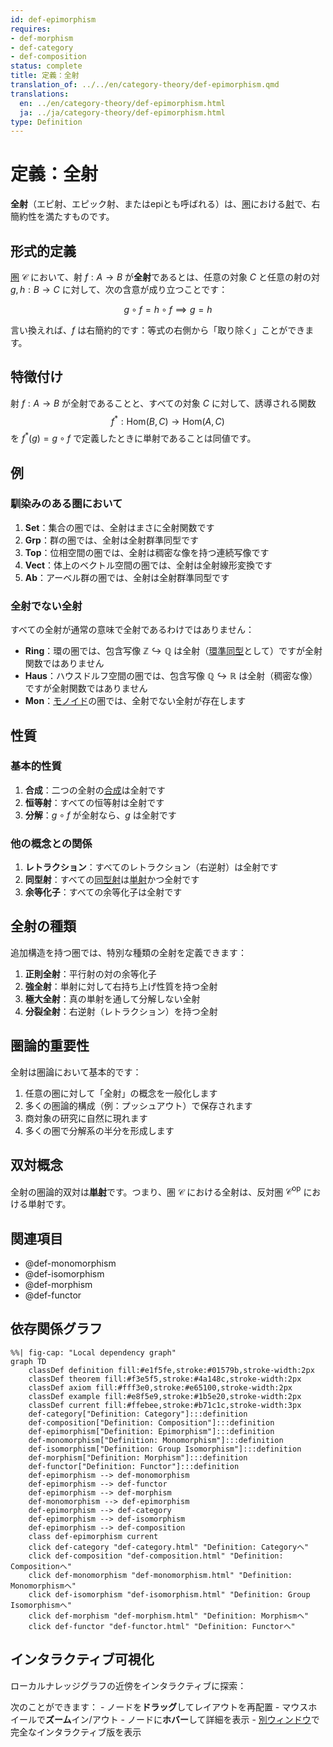 ```yaml
---
id: def-epimorphism
requires:
- def-morphism
- def-category
- def-composition
status: complete
title: 定義：全射
translation_of: ../../en/category-theory/def-epimorphism.qmd
translations:
  en: ../en/category-theory/def-epimorphism.html
  ja: ../ja/category-theory/def-epimorphism.html
type: Definition
---
```


# 定義：全射 {#def-epimorphism}

**全射**（エピ射、エピック射、またはepiとも呼ばれる）は、[圏](def-category.qmd)における[射](def-morphism.qmd)で、右簡約性を満たすものです。

## 形式的定義

[圏](def-category.qmd) $\mathcal{C}$ において、射 $f: A \to B$ が**全射**であるとは、任意の対象 $C$ と任意の射の対 $g, h: B \to C$ に対して、次の含意が成り立つことです：

$$g \circ f = h \circ f \implies g = h$$

言い換えれば、$f$ は右簡約的です：等式の右側から「取り除く」ことができます。

## 特徴付け

射 $f: A \to B$ が全射であることと、すべての対象 $C$ に対して、誘導される関数
$$f^*: \text{Hom}(B, C) \to \text{Hom}(A, C)$$
を $f^*(g) = g \circ f$ で定義したときに単射であることは同値です。

## 例

### 馴染みのある圏において

1. **Set**：集合の圏では、全射はまさに全射関数です
2. **Grp**：群の圏では、全射は全射群準同型です
3. **Top**：位相空間の圏では、全射は稠密な像を持つ連続写像です
4. **Vect**：体上のベクトル空間の圏では、全射は全射線形変換です
5. **Ab**：アーベル群の圏では、全射は全射群準同型です

### 全射でない全射

すべての全射が通常の意味で全射であるわけではありません：

- **Ring**：環の圏では、包含写像 $\mathbb{Z} \hookrightarrow \mathbb{Q}$ は全射（[環準同型](../algebra/def-ring-homomorphism.qmd)として）ですが全射関数ではありません
- **Haus**：ハウスドルフ空間の圏では、包含写像 $\mathbb{Q} \hookrightarrow \mathbb{R}$ は全射（稠密な像）ですが全射関数ではありません
- **Mon**：[モノイド](../algebra/def-monoid.qmd)の圏では、全射でない全射が存在します

## 性質

### 基本的性質

1. **合成**：二つの全射の[合成](def-composition.qmd)は全射です
2. **恒等射**：すべての恒等射は全射です
3. **分解**：$g \circ f$ が全射なら、$g$ は全射です

### 他の概念との関係

1. **レトラクション**：すべてのレトラクション（右逆射）は全射です
2. **同型射**：すべての[同型射](def-isomorphism.qmd)は[単射](def-monomorphism.qmd)かつ全射です
3. **余等化子**：すべての余等化子は全射です

## 全射の種類

追加構造を持つ圏では、特別な種類の全射を定義できます：

1. **正則全射**：平行射の対の余等化子
2. **強全射**：単射に対して右持ち上げ性質を持つ全射
3. **極大全射**：真の単射を通して分解しない全射
4. **分裂全射**：右逆射（レトラクション）を持つ全射

## 圏論的重要性

全射は圏論において基本的です：

1. 任意の圏に対して「全射」の概念を一般化します
2. 多くの圏論的構成（例：プッシュアウト）で保存されます
3. 商対象の研究に自然に現れます
4. 多くの圏で分解系の半分を形成します

## 双対概念

全射の圏論的双対は**[単射](def-monomorphism.qmd)**です。つまり、圏 $\mathcal{C}$ における全射は、反対圏 $\mathcal{C}^{\text{op}}$ における単射です。

## 関連項目

- @def-monomorphism
- @def-isomorphism
- @def-morphism
- @def-functor

## 依存関係グラフ

```mermaid
%%| fig-cap: "Local dependency graph"
graph TD
    classDef definition fill:#e1f5fe,stroke:#01579b,stroke-width:2px
    classDef theorem fill:#f3e5f5,stroke:#4a148c,stroke-width:2px
    classDef axiom fill:#fff3e0,stroke:#e65100,stroke-width:2px
    classDef example fill:#e8f5e9,stroke:#1b5e20,stroke-width:2px
    classDef current fill:#ffebee,stroke:#b71c1c,stroke-width:3px
    def-category["Definition: Category"]:::definition
    def-composition["Definition: Composition"]:::definition
    def-epimorphism["Definition: Epimorphism"]:::definition
    def-monomorphism["Definition: Monomorphism"]:::definition
    def-isomorphism["Definition: Group Isomorphism"]:::definition
    def-morphism["Definition: Morphism"]:::definition
    def-functor["Definition: Functor"]:::definition
    def-epimorphism --> def-monomorphism
    def-epimorphism --> def-functor
    def-epimorphism --> def-morphism
    def-monomorphism --> def-epimorphism
    def-epimorphism --> def-category
    def-epimorphism --> def-isomorphism
    def-epimorphism --> def-composition
    class def-epimorphism current
    click def-category "def-category.html" "Definition: Categoryへ"
    click def-composition "def-composition.html" "Definition: Compositionへ"
    click def-monomorphism "def-monomorphism.html" "Definition: Monomorphismへ"
    click def-isomorphism "def-isomorphism.html" "Definition: Group Isomorphismへ"
    click def-morphism "def-morphism.html" "Definition: Morphismへ"
    click def-functor "def-functor.html" "Definition: Functorへ"
```

## インタラクティブ可視化

ローカルナレッジグラフの近傍をインタラクティブに探索：

::: {.graph-viz data-id="def-epimorphism" data-width="700" data-height="500"}
:::

次のことができます：
- ノードを**ドラッグ**してレイアウトを再配置
- マウスホイールで**ズーム**イン/アウト
- ノードに**ホバー**して詳細を表示
- [別ウィンドウ](../../output/interactive/def-epimorphism.html){target="_blank"}で完全なインタラクティブ版を表示